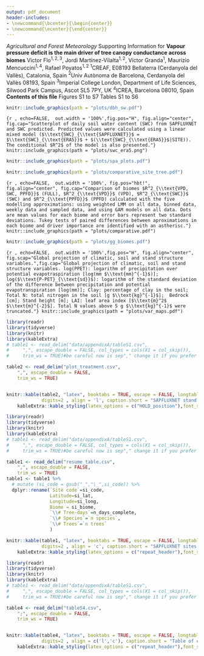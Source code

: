 ```yaml
---
output: pdf_document
header-includes:
- \newcommand{\bcenter}{\begin{center}}
- \newcommand{\ecenter}{\end{center}}
---
```


\renewcommand{\thefigure}{S\arabic{figure}} \setcounter{figure}{0}
\renewcommand{\thetable}{S\arabic{table}} \setcounter{table}{0}
\renewcommand{\theequation}{S\arabic{table}} \setcounter{equation}{0}

\normalsize
\bcenter

*Agricultural and Forest Meteorology*\par
\par
Supporting Information for\par
\par
**Vapour pressure deficit is the main driver of tree canopy conductance across biomes**\par\par

Victor Flo$^{1,2,3}$, Jordi Martínez-Vilalta$^{1,2}$, Víctor Granda$^{1}$, Maurizio Mencuccini$^{1,4}$, Rafael Poyatos$^{1,2}$\par
\footnotesize
$^{1}$CREAF, E08193 Bellaterra (Cerdanyola del Vallès), Catalonia, Spain\par
$^{2}$Univ Autònoma de Barcelona, Cerdanyola del Vallès 08193, Spain\par
$^{3}$Imperial College London, Department of Life Sciences, Silwood Park Campus, Ascot SL5 7PY, UK\par 
$^{4}$ICREA, Barcelona 08010, Spain\par
\par
\normalsize
\ecenter
\par
\par
**Contents of this file** \par

Figures S1 to S7\par
Tables S1 to S6 \par
\par


\setlength{\abovecaptionskip}{15pt}
```r
knitr::include_graphics(path = "plots/dbh_sw.pdf")
```
\setlength{\abovecaptionskip}{0pt}

\newpage

\setlength{\abovecaptionskip}{15pt}
```{r , echo=FALSE,  out.width = '100%',fig.pos="H", fig.align="center", fig.cap="Scatterplot of daily soil water content (SWC) from SAPFLUXNET and SWC predicted. Predicted values were calculated using a linear mixed model ($\\text{SWC}_{\\text{SAPFLUXNET}}$ = $\\text{SWC}_{\\text{ERA5}}$ + $(\\text{SWC}_{\\text{ERA5}}$|SITE)). The conditional $R^2$ of the model is also presented."}
knitr::include_graphics(path = "plots/swc_era5.png")
```
\setlength{\abovecaptionskip}{0pt}

\newpage
\setlength{\abovecaptionskip}{15pt}
```r
knitr::include_graphics(path = "plots/spa_plots.pdf")
```
\setlength{\abovecaptionskip}{0pt}


\newpage
\setlength{\abovecaptionskip}{15pt}
```r
knitr::include_graphics(path = "plots/comparative_site_tree.pdf")
```
\setlength{\abovecaptionskip}{0pt}

\newpage
\setlength{\abovecaptionskip}{15pt}
```{r , echo=FALSE,  out.width = '100%', fig.pos="hbt!", fig.align="center", fig.cap="Comparison of biomes $R^2_{\\text{VPD, SWC, PPFD}}$ (FULL), $R^2_{\\text{VPD}}$ (VPD), $R^2_{\\text{SWC}}$ (SWC) and $R^2_{\\text{PPFD}}$ (PPFD) calculated with the five modelling approximations: using weighted LMM on all data, binned data, weekly data and sampled data, and using GAM models on all data. Dots are mean values for each biome and error bars represent two standard deviations. Tukey tests of paired differences between aproximations in each biome and driver importance are identified with an astherisc."}
knitr::include_graphics(path = "plots/comparative.pdf")
```
\setlength{\abovecaptionskip}{0pt}


\newpage
\setlength{\abovecaptionskip}{15pt}
```r
knitr::include_graphics(path = "plots/gg_biomes.pdf")
```
\setlength{\abovecaptionskip}{0pt}

\newpage

\setlength{\abovecaptionskip}{15pt}
```{r , echo=FALSE,  out.width = '100%',fig.pos="H", fig.align="center", fig.scap="Global projection of climatic, soil and stand structure variables.",fig.cap="Global projection of climatic, soil and stand structure variables. log(PPET): logarithm of precipitation over potential evapotraspiration [log(mm $\\text{mm}^{-1}$)]; log($\\text{P-PET}_{\\text{sd}}$): logarithm of the standard deviation of the difference between precipitation and potential evapotranspiration [log(mm)]; Clay: percentage of clay in the soil; Total N: total nitrogen in the soil [g $\\text{kg}^{-1}$];  Bedrock [cm]; Stand height [m]; LAI: leaf area index [$\\text{m}^2$ $\\text{m}^{-2}$]. Total N values above 5 g $\\text{kg}^{-1}$ were truncated."}
knitr::include_graphics(path = "plots/var_maps.pdf")
```
\setlength{\abovecaptionskip}{0pt}



\newpage
```r

library(readr)
library(tidyverse)
library(knitr)
library(kableExtra)
# table1 <- read_delim("data/appendixA/tableS1.csv",
#     ",", escape_double = FALSE, col_types = cols(X1 = col_skip()),
#     trim_ws = TRUE)#be careful now is sep"," change it if you prefer

table2 <- read_delim("plot_treatment.csv",
    ",", escape_double = FALSE, 
    trim_ws = TRUE)


knitr::kable(table2, "latex", booktabs = TRUE, escape = FALSE, longtable = FALSE, linesep = "",
             digits=2 , align = 'l', caption.short = "SAPFLUXNET stand treatments included in the this study.", caption = "SAPFLUXNET stand treatments included in the this study.")%>%
    kableExtra::kable_styling(latex_options = c("HOLD_position"),font_size = 12)
```
\newpage

```r

library(readr)
library(tidyverse)
library(knitr)
library(kableExtra)
# table1 <- read_delim("data/appendixA/tableS1.csv",
#     ",", escape_double = FALSE, col_types = cols(X1 = col_skip()),
#     trim_ws = TRUE)#be careful now is sep"," change it if you prefer

table1 <- read_delim("resume_table.csv",
    ",", escape_double = FALSE, 
    trim_ws = TRUE)
table1 <- table1 %>% 
  # mutate (si_code = gsub("_","\_",si_code)) %>% 
  dplyr::rename(`Site code`=si_code,
                Latitude=si_lat,
                Longitude=si_long,
                Biome = si_biome,
                `\\# Tree-days`=n_days_complete,
                `\\# Species`=`n species`,
                `\\# Trees`=`n trees`
                )

knitr::kable(table1, "latex", booktabs = TRUE, escape = FALSE, longtable = TRUE, linesep = "",
             digits=2 , align = 'c', caption.short = "SAPFLUXNET sites included in the study.", caption = "SAPFLUXNET sites included in the study. Biome was calculated using Whittaker diagram. *Indicates that the biome was manually adjusted and confirmed by SAPFLUXNET contributors.")%>%
    kableExtra::kable_styling(latex_options = c("repeat_header"),font_size = 8)
```
\newpage


<!-- \newgeometry{layout=a4paper,left=1in,right=0.2in,top=0.2in,bottom=0.2in,nohead} -->
\begin{landscape}
```r

library(readr)
library(tidyverse)
library(knitr)
library(kableExtra)
# table1 <- read_delim("data/appendixA/tableS1.csv",
#     ",", escape_double = FALSE, col_types = cols(X1 = col_skip()),
#     trim_ws = TRUE)#be careful now is sep"," change it if you prefer

table3 <- read_delim("resume_table2.csv",
    ",", escape_double = FALSE, 
    trim_ws = TRUE)


knitr::kable(table3, "latex", booktabs = TRUE, escape = FALSE, longtable = TRUE, linesep = "",
             digits=2 , align = 'c', caption.short = "Summary table of plot level.", caption = "Summary table of site level $R^2_{\\text{VPD}}$, $R^2_{\\text{SWC}}$, $R^2_{\\text{PPFD}}$, climate, soil properties and vegetation structure data. PPET is in [mm $\\text{mm}^{-1}$], $\\text{P-PET}_{\\text{sd}}$ is in [mm], Clay and Sand are in [\\%], Total N is in [g $\\text{kg}^{-1}$], Stand height is in [m], LAI is in [$\\text{m}^2_{\\text{leaves}}\\;\\text{m}^2_{\\text{soil}}$]. Letters show data source: a = SAPFLUXNET, b = Global rasters, c = SAPFLUXNET plant height.")%>%
    kableExtra::kable_styling(latex_options = c("repeat_header"),font_size = 6) %>% 
  row_spec(0, angle = 45) %>% 
  column_spec(c(2:14), width = "3.5em")%>% 
  column_spec(c(1), width = "8em")
```
\end{landscape}
<!-- \restoregeometry -->
\newpage


```r

library(readr)
library(tidyverse)
library(knitr)
library(kableExtra)
# table1 <- read_delim("data/appendixA/tableS1.csv",
#     ",", escape_double = FALSE, col_types = cols(X1 = col_skip()),
#     trim_ws = TRUE)#be careful now is sep"," change it if you prefer

table4 <- read_delim("tableS4.csv",
    ";", escape_double = FALSE, 
    trim_ws = TRUE)


knitr::kable(table4, "latex", booktabs = TRUE, escape = FALSE, longtable = FALSE, linesep = "",
             digits=2 , align = c('l','c'), caption.short = "Table of equivalence between Whittaker biomes and the groups of biomes used in the study.", caption = "Table of equivalence between Whittaker biomes and the groups of biomes used in the study.")%>%
    kableExtra::kable_styling(latex_options = c("repeat_header"),font_size = 12)
```
<!-- \newpage -->
<!-- \begin{landscape} -->
<!-- ```{r, echo = FALSE, message=FALSE,warning=FALSE} -->

<!-- library(readr) -->
<!-- library(tidyverse) -->
<!-- library(knitr) -->
<!-- library(kableExtra) -->
<!-- # table1 <- read_delim("data/appendixA/tableS1.csv", -->
<!-- #     ",", escape_double = FALSE, col_types = cols(X1 = col_skip()), -->
<!-- #     trim_ws = TRUE)#be careful now is sep"," change it if you prefer -->

<!-- table5 <- read_csv("comparison_biome_tree.csv")%>% -->
<!--   dplyr::rename( -->
<!--     `$R^2_{VPD}$` = vpd_tree_alone, -->
<!--     `$R^2_{SWC}$` = swc_tree_alone, -->
<!--     `$R^2_{PPFD}$` = ppfd_tree_alone, -->
<!--     `$R^2_{FULL}$` = complete_tree_alone, -->
<!--     `$R^2_{VPD}$ - $R^2_{SWC}$` = vpd_swc_tree, -->
<!--     `$R^2_{VPD}$ - $R^2_{PPFD}$` = vpd_ppfd_tree, -->
<!--     `$R^2_{SWC}$ - $R^2_{PPFD}$` = swc_ppfd_tree -->

<!--          ) -->


<!-- knitr::kable(table5, "latex", booktabs = TRUE, escape = FALSE, longtable = FALSE, linesep = "", -->
<!--              digits=2 , align = c('l','c'), caption = "Analysis of variance testing differences among biomes in the site average driver importance ($R^2$’s) from simple linear models of tree-level water conductance ($G$) to each of the main hydrometeorological drivers: vapour pressure deficit ($\\text{R}^2_{\\text{VPD}}$), soil water content ($\\text{R}^2_{\\text{SWC}}$), radiation ($\\text{R}^2_{\\text{PPFD}}$) and the complete model including all drivers ($\\text{R}^2_{\\text{FULL}}$). The table shows the mean coupling obtained across all sites in each biome. We also show the means of the paired differences between individual hydrometeorological couplings and the corresponding statistical significance. DRY: dry and desert biomes; WOOD: woodlands and shrublands; TEMP: temperate biomes; BOR: boreal and tundra; TROP: tropical and subtropical biomes. Different superscript letters indicate significant (p < 0.05) Tukey tests of paired differences between biomes. Asterisks indicate statistically significant differences from zero for the paired differences between hydrometeorological couplings.")%>% -->
<!--     kableExtra::kable_styling(latex_options = c("repeat_header"),font_size = 12) -->
<!-- ``` -->
<!-- \end{landscape} -->

\newpage
\begin{landscape}
```r

library(readr)
library(tidyverse)
library(knitr)
library(kableExtra)
# table1 <- read_delim("data/appendixA/tableS1.csv",
#     ",", escape_double = FALSE, col_types = cols(X1 = col_skip()),
#     trim_ws = TRUE)#be careful now is sep"," change it if you prefer

table8 <- read_csv("comparison_biome_subset.csv")%>%
  dplyr::rename(`Biome and SWC source` = Biome,
    `$R^2_{VPD}$` = vpd_swcsfn_alone,
    `$R^2_{SWC}$` = swc_swcsfn_alone,
    `$R^2_{PPFD}$` = ppfd_swcsfn_alone,
    `$R^2_{FULL}$` = complete_swcsfn_alone,
    `$R^2_{VPD}$ - $R^2_{SWC}$` = vpd_swc_swcsfn,
    `$R^2_{VPD}$ - $R^2_{PPFD}$` = vpd_ppfd_swcsfn,
    `$R^2_{SWC}$ - $R^2_{PPFD}$` = swc_ppfd_swcsfn

         ) %>% 
  cbind(N = c(4,4, 17,17,38,38,4,4,4,4 ))


knitr::kable(table8, "latex", booktabs = TRUE, escape = FALSE, longtable = FALSE, linesep = "",
             digits=2 , align = c('l','c'), caption = "Analysis of variance testing differences among biomes in hydrometeorological drivers importance ($R^2$’s) using soil water content from in site measurements and from ERA5. The table shows the mean importance in each combination of Biome and soil water content source (i.e. SAPFLUXNET (SFN) or ERA5-land (ERA5)) obtained across a subset of sites were soil water content is present in SAPFLUXNET. We also show the means of the paired differences between the importance of individual hydrometeorological drivers and the corresponding statistical significance. DRY: dry and desert biomes; WOOD: woodlands and shrublands; TEMP: temperate biomes; BOR: boreal and tundra; TROP: tropical and subtropical biomes. Different superscript letters indicate significant (p < 0.05) Tukey tests of paired differences between biomes. Asterisks indicate statistically significant differences from zero for the paired differences between hydrometeorological drivers importance.")%>%
    kableExtra::kable_styling(latex_options = c("repeat_header"),font_size = 11)
```
\end{landscape}

\newpage
\begin{landscape}
```r

library(readr)
library(tidyverse)
library(knitr)
library(kableExtra)
# table1 <- read_delim("data/appendixA/tableS1.csv",
#     ",", escape_double = FALSE, col_types = cols(X1 = col_skip()),
#     trim_ws = TRUE)#be careful now is sep"," change it if you prefer

table6 <- read_csv("models_rel_table.csv") %>%
  dplyr::rename(
    Intercept = `(Intercept)`,
    `$R^2$` = r2,
    `log(P-PETsd)` = `log(P_PETsd)`,
    `Stand Height` = st_height,
    `log(Total Nitrogen)`= `log(nitrogen)`,
    `Bedrock depth` = bedrock,
    `Clay percentage` = clay
         )


knitr::kable(table6, "latex", booktabs = TRUE, escape = FALSE, longtable = FALSE, linesep = "",
             digits=3 , align = c('l','c'), caption = "Parameters of the models explaining partial $R^2$ of VPD, SWC, PPFD from the FULL model as a function of climatic, soil and stand structure variables used to calculate Fig. 3 projection on the mail text. log(PPET): logarithm of precipitation over potential evapotranspiration [log($\\text{mm}$ $\\text{mm}^{-1})^{-1}$]; log(P-PETsd): logarithm of the standard deviation of the difference between precipitation and potential evapotranspiration [log($\\text{mm})^{-1}$]; Clay percentage [$\\%^{-1}_{\\text{clay}}$]; Total Nitrogen [log(($\\text{Kg}$ $\\text{g}^{-1})^{-1})$];Bedrock depth [$\\text{cm}^{-1}$]; Stand Height [$\\text{m}^{-1}$]; LAI: leaf area index [($\\text{m}^{2}$ $\\text{m}^{-2})^{-1}$]. NI means that the variable was not included in the model after model selection. The $R^{2}$ of each multiple regression is also shown.")%>%
    kableExtra::kable_styling(latex_options = c("repeat_header"),font_size = 10)
```
\end{landscape}

<!-- \newpage -->

<!-- ```{r, echo = FALSE, message=FALSE,warning=FALSE} -->

<!-- library(readr) -->
<!-- library(tidyverse) -->
<!-- library(knitr) -->
<!-- library(kableExtra) -->
<!-- # table1 <- read_delim("data/appendixA/tableS1.csv", -->
<!-- #     ",", escape_double = FALSE, col_types = cols(X1 = col_skip()), -->
<!-- #     trim_ws = TRUE)#be careful now is sep"," change it if you prefer -->

<!-- table5 <- read_delim("data/appendixC/TableS5.csv", -->
<!--     ",", escape_double = FALSE,  -->
<!--     trim_ws = TRUE) -->

<!-- table5[,1] <- c('$\\text{R}^2_{\\text{VPD}}$', -->
<!--                 '$\\text{R}^2_{\\text{SWC}}$', -->
<!--                 '$\\text{R}^2_{\\text{PPFD}}$', -->
<!--                 '$\\text{R}^2_{\\text{TOTAL}}$') -->


<!-- knitr::kable(table5, "latex", booktabs = TRUE, escape = FALSE, longtable = FALSE, linesep = "", -->
<!--              digits=2 , align = 'c', caption.short = "Average contribution of the predictors in models of individual coupling ($\\text{R}^2_{\\text{VPD}}$, $\\text{R}^2_{\\text{SWC}}$, $\\text{R}^2_{\\text{PPFD}}$ and $\\text{R}^2_{\\text{TOTAL}}$) estimated using dominance analysis.", caption = "Average contribution of the predictors in models of individual coupling ($\\text{R}^2_{\\text{VPD}}$, $\\text{R}^2_{\\text{SWC}}$, $\\text{R}^2_{\\text{PPFD}}$ and $\\text{R}^2_{\\text{TOTAL}}$) estimated using dominance analysis. log(PPET): logarithm of precipitation over potential evapotraspiration, log($\\text{P-PET}_{\\text{sd}}$): logarithm of the standard deviation of the difference between precipitation and potential evapotranspiration, LAI: leaf area index. NI means that the variable was not included in the model after model selection.")%>% -->
<!--     kableExtra::kable_styling(latex_options = c("repeat_header"),font_size = 6) -->
<!-- ``` -->
<!-- \newpage -->

